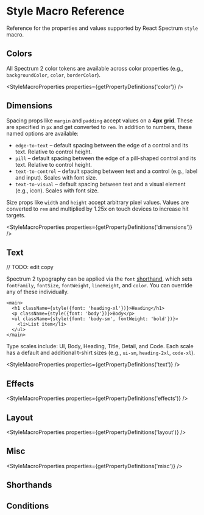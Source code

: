 

# Style Macro Reference

Reference for the properties and values supported by React Spectrum `style` macro.

## Colors

All Spectrum 2 color tokens are available across color properties (e.g., `backgroundColor`, `color`, `borderColor`).

<S2Colors />

<StyleMacroProperties properties={getPropertyDefinitions('color')} />

## Dimensions

Spacing props like `margin` and `padding` accept values on a **4px grid**. These are specified in `px` and get converted to `rem`. In addition to numbers, these named options are available:

- `edge-to-text` – default spacing between the edge of a control and its text. Relative to control height.
- `pill` – default spacing between the edge of a pill-shaped control and its text. Relative to control height.
- `text-to-control` – default spacing between text and a control (e.g., label and input). Scales with font size.
- `text-to-visual` – default spacing between text and a visual element (e.g., icon). Scales with font size.

Size props like `width` and `height` accept arbitrary pixel values. Values are converted to `rem` and multiplied by 1.25x on touch devices to increase hit targets.

<StyleMacroProperties properties={getPropertyDefinitions('dimensions')} />

## Text

// TODO: edit copy

Spectrum 2 typography can be applied via the `font` [shorthand](#shorthand), which sets `fontFamily`, `fontSize`, `fontWeight`, `lineHeight`, and `color`. You can override any of these individually.

```tsx
<main>
  <h1 className={style({font: 'heading-xl'})}>Heading</h1>
  <p className={style({font: 'body'})}>Body</p>
  <ul className={style({font: 'body-sm', fontWeight: 'bold'})}>
    <li>List item</li>
  </ul>
</main>
```

Type scales include: UI, Body, Heading, Title, Detail, and Code. Each scale has a default and additional t-shirt sizes (e.g., `ui-sm`, `heading-2xl`, `code-xl`).

<S2Typography />


<StyleMacroProperties properties={getPropertyDefinitions('text')} />


## Effects

<StyleMacroProperties properties={getPropertyDefinitions('effects')} />

## Layout

<StyleMacroProperties properties={getPropertyDefinitions('layout')} />

## Misc

<StyleMacroProperties properties={getPropertyDefinitions('misc')} />

## Shorthands


## Conditions
